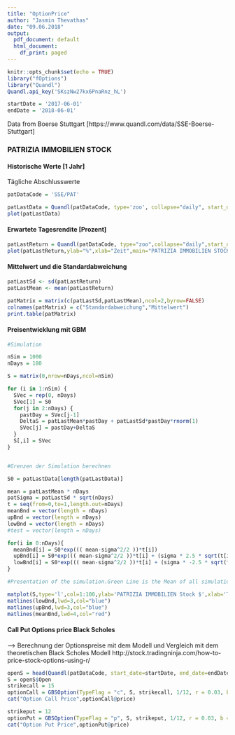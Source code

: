 ```yaml
---
title: "OptionPrice"
author: "Jasmin Thevathas"
date: "09.06.2018"
output: 
  pdf_document: default
  html_document:
    df_print: paged
---
```


```r
knitr::opts_chunk$set(echo = TRUE)
library("fOptions")
library("Quandl")
Quandl.api_key('SKszNw27kx6PnaRnz_hL')

startDate = '2017-06-01'
endDate = '2018-06-01'
```

Data from Boerse Stuttgart [https://www.quandl.com/data/SSE-Boerse-Stuttgart]


### PATRIZIA IMMOBILIEN STOCK
#### Historische Werte [1 Jahr]
Tägliche Abschlusswerte
```r
patDataCode = 'SSE/PAT'

patLastData = Quandl(patDataCode, type='zoo', collapse="daily", start_date=startDate, end_date=endDate)[,"Last"]
plot(patLastData)
```

#### Erwartete Tagesrendite [Prozent]
```r
patLastReturn = Quandl(patDataCode, type="zoo",collapse="daily",start_date=startDate, end_date=endDate, transform = "rdiff")[,"Last"]
plot(patLastReturn,ylab="%",xlab="Zeit",main="PATRIZIA IMMOBILIEN STOCK Rendite in [%]")
```

#### Mittelwert und die Standardabweichung
```r
patLastSd <- sd(patLastReturn)
patLastMean <- mean(patLastReturn)
```

```r
patMatrix = matrix(c(patLastSd,patLastMean),ncol=2,byrow=FALSE)
colnames(patMatrix) = c("Standardabweichung","Mittelwert")
print.table(patMatrix)
```

#### Preisentwicklung mit GBM
```r
#Simulation

nSim = 1000
nDays = 180

S = matrix(0,nrow=nDays,ncol=nSim)

for (i in 1:nSim) {
  SVec = rep(0, nDays)
  SVec[1] = S0
  for(j in 2:nDays) {
    pastDay = SVec[j-1]
    DeltaS = patLastMean*pastDay + patLastSd*pastDay*rnorm(1)
    SVec[j] = pastDay+DeltaS
  }
  S[,i] = SVec
}


#Grenzen der Simulation berechnen

S0 = patLastData[length(patLastData)]

mean = patLastMean * nDays
patSigma = patLastSd * sqrt(nDays)
t = seq(from=0,to=1,length.out=nDays)
meanBnd = vector(length = nDays) 
upBnd = vector(length = nDays) 
lowBnd = vector(length = nDays) 
#test = vector(length = nDays)

for(i in 0:nDays){
  meanBnd[i] = S0*exp((( mean-sigma^2/2 ))*t[i])
  upBnd[i] = S0*exp((( mean-sigma^2/2 ))*t[i] + (sigma * 2.5 * sqrt(t[i])))
  lowBnd[i] = S0*exp((( mean-sigma^2/2 ))*t[i] + (sigma * -2.5 * sqrt(t[i])))
}
```

```r
#Presentation of the simulation.Green Line is the Mean of all simulations and the blue lines are the boundaries

matplot(S,type='l',col=1:100,ylab='PATRIZIA IMMOBILIEN Stock $',xlab='Tage',main='GBM Simulation')
matlines(lowBnd,lwd=3,col="blue")
matlines(upBnd,lwd=3,col="blue")
matlines(meanBnd,lwd=4,col="red")
```



#### Call Put Options price Black Scholes
--> Berechnung der Optionspreise mit dem Modell und Vergleich mit dem theoretischen Black Scholes Modell
http://stock.tradingninja.com/how-to-price-stock-options-using-r/

```r
openS = head(Quandl(patDataCode, start_date=startDate, end_date=endDate), n=1)
S = openS$Open
strikecall = 15
optionCall = GBSOption(TypeFlag = "c", S, strikecall, 1/12, r = 0.03, b = 0.03, patSigma)
cat("Option Call Price",optionCall@price)

strikeput = 12
optionPut = GBSOption(TypeFlag = "p", S, strikeput, 1/12, r = 0.03, b = 0.03, patSigma)
cat("Option Put Price",optionPut@price)



```